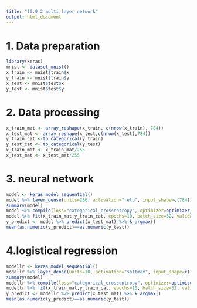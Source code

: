 ```yaml
---
title: "10.9.2 multi layer network"
output: html_document
---
```


# 1. Data preparation
```R
library(keras)
mnist <- dataset_mnist()
x_train <- mnist$train$x
y_train <- mnist$train$y
x_test <- mnist$test$x
y_test <- mnist$test$y
```

# 2. Data processing
```R
x_train_mat <- array_reshape(x_train, c(nrow(x_train), 784))
x_test_mat <- array_reshape(x_test,c(nrow(x_test),784))
y_train_cat <-to_categorical(y_train)
y_test_cat <- to_categorical(y_test)
x_train_mat <- x_train_mat/255
x_test_mat <- x_test_mat/255
```

# 3. neural network
```R
model <- keras_model_sequential()
model %>% layer_dense(units=256, activation="relu", input_shape=c(784)) %>% layer_dropout(rate=0.4) %>% layer_dense(units=128, activation="relu") %>% layer_dropout(rate=0.3) %>% layer_dense(units=10, activation="softmax")
summary(model)
model %>% compile(loss="categorical_crossentropy", optimizer=optimizer_rmsprop(), metrics=c("accuracy"))
model %>% fit(x_train_mat,y_train_cat, epochs=10, batch_size=32, validation_split=0.2)
y_predict <- model %>% predict(x_test_mat) %>% k_argmax()
mean(as.numeric(y_predict)==as.numeric(y_test))
```

# 4.logistical regression
```R
modellr <- keras_model_sequential()
modellr %>% layer_dense(units=10, activation="softmax", input_shape=c(784))
summary(model)
modellr %>% compile(loss="categorical_crossentropy", optimizer=optimizer_rmsprop(), metrics=c("accuracy"))
modellr %>% fit(x_train_mat,y_train_cat, epochs=10, batch_size=32, validation_split=0.2)
y_predict <- modellr %>% predict(x_test_mat) %>% k_argmax()
mean(as.numeric(y_predict)==as.numeric(y_test))
```
